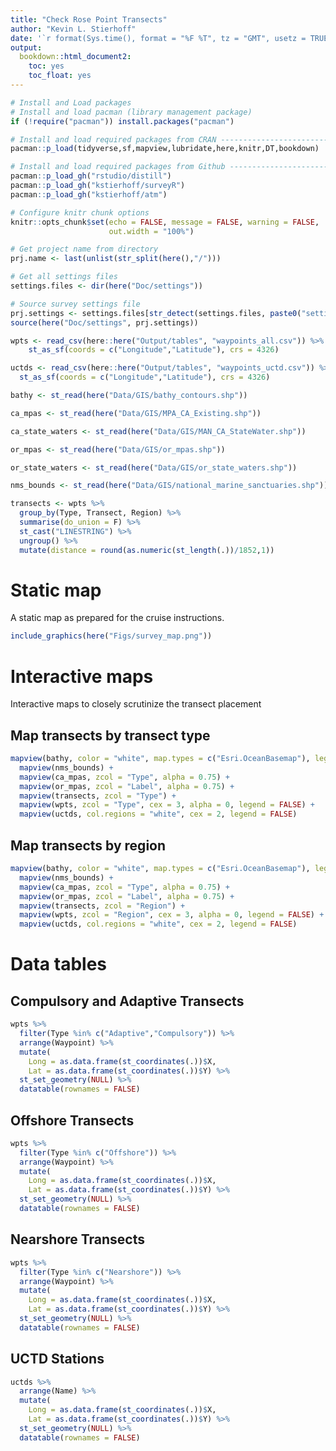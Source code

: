 ```yaml
---
title: "Check Rose Point Transects"
author: "Kevin L. Stierhoff"
date: '`r format(Sys.time(), format = "%F %T", tz = "GMT", usetz = TRUE)`'
output:
  bookdown::html_document2:
    toc: yes
    toc_float: yes
---
```


```r
# Install and Load packages
# Install and load pacman (library management package)
if (!require("pacman")) install.packages("pacman")

# Install and load required packages from CRAN ---------------------------------
pacman::p_load(tidyverse,sf,mapview,lubridate,here,knitr,DT,bookdown)

# Install and load required packages from Github -------------------------------
pacman::p_load_gh("rstudio/distill")
pacman::p_load_gh("kstierhoff/surveyR")
pacman::p_load_gh("kstierhoff/atm")

# Configure knitr chunk options
knitr::opts_chunk$set(echo = FALSE, message = FALSE, warning = FALSE,
                      out.width = "100%")
```  

```r
# Get project name from directory
prj.name <- last(unlist(str_split(here(),"/")))

# Get all settings files
settings.files <- dir(here("Doc/settings"))

# Source survey settings file
prj.settings <- settings.files[str_detect(settings.files, paste0("settings_", prj.name, ".R"))]
source(here("Doc/settings", prj.settings))
```

```r
wpts <- read_csv(here::here("Output/tables", "waypoints_all.csv")) %>% 
    st_as_sf(coords = c("Longitude","Latitude"), crs = 4326)

uctds <- read_csv(here::here("Output/tables", "waypoints_uctd.csv")) %>% 
  st_as_sf(coords = c("Longitude","Latitude"), crs = 4326)

bathy <- st_read(here("Data/GIS/bathy_contours.shp"))

ca_mpas <- st_read(here("Data/GIS/MPA_CA_Existing.shp"))

ca_state_waters <- st_read(here("Data/GIS/MAN_CA_StateWater.shp"))

or_mpas <- st_read(here("Data/GIS/or_mpas.shp"))

or_state_waters <- st_read(here("Data/GIS/or_state_waters.shp"))

nms_bounds <- st_read(here("Data/GIS/national_marine_sanctuaries.shp"))

transects <- wpts %>% 
  group_by(Type, Transect, Region) %>% 
  summarise(do_union = F) %>% 
  st_cast("LINESTRING") %>% 
  ungroup() %>% 
  mutate(distance = round(as.numeric(st_length(.))/1852,1))
```

# Static map
A static map as prepared for the cruise instructions.

```r
include_graphics(here("Figs/survey_map.png"))
```


# Interactive maps
Interactive maps to closely scrutinize the transect placement

## Map transects by transect type

```r
mapview(bathy, color = "white", map.types = c("Esri.OceanBasemap"), legend = FALSE) + 
  mapview(nms_bounds) +
  mapview(ca_mpas, zcol = "Type", alpha = 0.75) +
  mapview(or_mpas, zcol = "Label", alpha = 0.75) +
  mapview(transects, zcol = "Type") + 
  mapview(wpts, zcol = "Type", cex = 3, alpha = 0, legend = FALSE) + 
  mapview(uctds, col.regions = "white", cex = 2, legend = FALSE)
```

## Map transects by region

```r
mapview(bathy, color = "white", map.types = c("Esri.OceanBasemap"), legend = FALSE) + 
  mapview(nms_bounds) +
  mapview(ca_mpas, zcol = "Type", alpha = 0.75) +
  mapview(or_mpas, zcol = "Label", alpha = 0.75) +
  mapview(transects, zcol = "Region") + 
  mapview(wpts, zcol = "Region", cex = 3, alpha = 0, legend = FALSE) + 
  mapview(uctds, col.regions = "white", cex = 2, legend = FALSE)
```

# Data tables
## Compulsory and Adaptive Transects

```r
wpts %>% 
  filter(Type %in% c("Adaptive","Compulsory")) %>% 
  arrange(Waypoint) %>%
  mutate(
    Long = as.data.frame(st_coordinates(.))$X,
    Lat = as.data.frame(st_coordinates(.))$Y) %>% 
  st_set_geometry(NULL) %>% 
  datatable(rownames = FALSE)
```

## Offshore Transects

```r
wpts %>% 
  filter(Type %in% c("Offshore")) %>% 
  arrange(Waypoint) %>%
  mutate(
    Long = as.data.frame(st_coordinates(.))$X,
    Lat = as.data.frame(st_coordinates(.))$Y) %>% 
  st_set_geometry(NULL) %>% 
  datatable(rownames = FALSE)
```

## Nearshore Transects

```r
wpts %>% 
  filter(Type %in% c("Nearshore")) %>% 
  arrange(Waypoint) %>%
  mutate(
    Long = as.data.frame(st_coordinates(.))$X,
    Lat = as.data.frame(st_coordinates(.))$Y) %>% 
  st_set_geometry(NULL) %>% 
  datatable(rownames = FALSE)
```

## UCTD Stations

```r
uctds %>% 
  arrange(Name) %>%
  mutate(
    Long = as.data.frame(st_coordinates(.))$X,
    Lat = as.data.frame(st_coordinates(.))$Y) %>% 
  st_set_geometry(NULL) %>% 
  datatable(rownames = FALSE)
```

